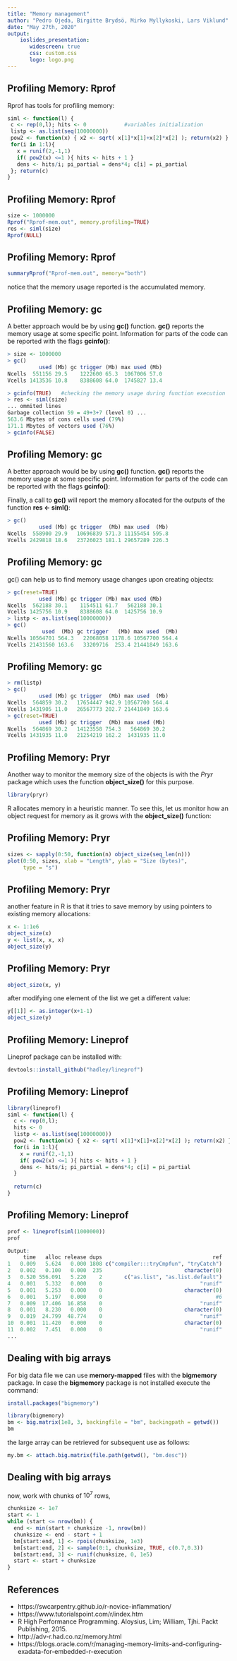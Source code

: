 ```yaml
---
title: "Memory management"
author: "Pedro Ojeda, Birgitte Brydsö, Mirko Myllykoski, Lars Viklund"
date: "May 27th, 2020"
output: 
    ioslides_presentation:
       widescreen: true
       css: custom.css
       logo: logo.png
---
```


## Profiling Memory: Rprof 

Rprof has tools for profiling memory:

```r
siml <- function(l) {
 c <- rep(0,l); hits <- 0            #variables initialization
 listp <- as.list(seq(10000000))
 pow2 <- function(x) { x2 <- sqrt( x[1]*x[1]+x[2]*x[2] ); return(x2) }
 for(i in 1:l){
   x = runif(2,-1,1)
   if( pow2(x) <=1 ){ hits <- hits + 1 }
   dens <- hits/i; pi_partial = dens*4; c[i] = pi_partial
 }; return(c)
}
```

## Profiling Memory: Rprof

```r
size <- 1000000
Rprof("Rprof-mem.out", memory.profiling=TRUE)
res <- siml(size)
Rprof(NULL)
```

## Profiling Memory: Rprof

```r
summaryRprof("Rprof-mem.out", memory="both")
```

notice that the memory usage reported is the accumulated memory. 

## Profiling Memory: gc

A better approach would be by using **gc()** function. **gc()** reports the memory usage at some specific point. Information for parts of the code can be reported with the flags **gcinfo()**: 

```r
> size <- 1000000
> gc()
          used (Mb) gc trigger (Mb) max used (Mb)
Ncells  551156 29.5    1222600 65.3  1067006 57.0
Vcells 1413536 10.8    8388608 64.0  1745827 13.4

> gcinfo(TRUE)   #checking the memory usage during function execution
> res <- siml(size)
... ommited lines
Garbage collection 59 = 49+3+7 (level 0) ... 
563.6 Mbytes of cons cells used (79%)
171.1 Mbytes of vectors used (76%)
> gcinfo(FALSE)
```
## Profiling Memory: gc

A better approach would be by using **gc()** function. **gc()** reports the memory usage at some specific point. Information for parts of the code can be reported with the flags **gcinfo()**: 

Finally, a call to **gc()** will report the memory allocated for the outputs of the function **res <- siml()**:

```r
> gc()
          used (Mb) gc trigger  (Mb) max used  (Mb)
Ncells  558900 29.9   10696839 571.3 11155454 595.8
Vcells 2429818 18.6   23726023 181.1 29657289 226.3
```

## Profiling Memory: gc

gc() can help us to find memory usage changes upon creating objects:

```r
> gc(reset=TRUE)
          used (Mb) gc trigger (Mb) max used (Mb)
Ncells  562188 30.1    1154511 61.7   562188 30.1
Vcells 1425756 10.9    8388608 64.0  1425756 10.9
> listp <- as.list(seq(10000000))
> gc()
           used  (Mb) gc trigger   (Mb) max used  (Mb)
Ncells 10564701 564.3   22068058 1178.6 10567700 564.4
Vcells 21431560 163.6   33209716  253.4 21441849 163.6
```

## Profiling Memory: gc

```r
> rm(listp)
> gc()
          used (Mb) gc trigger  (Mb) max used  (Mb)
Ncells  564859 30.2   17654447 942.9 10567700 564.4
Vcells 1431905 11.0   26567773 202.7 21441849 163.6
> gc(reset=TRUE)
          used (Mb) gc trigger  (Mb) max used (Mb)
Ncells  564869 30.2   14123558 754.3   564869 30.2
Vcells 1431935 11.0   21254219 162.2  1431935 11.0   
```

## Profiling Memory: Pryr

Another way to monitor the memory size of the objects is with the *Pryr* package which uses the function **object_size()** for this purpose. 

```r
library(pryr)
```

R allocates memory in a heuristic manner. To see this, let us monitor how an object request for memory as it grows with the **object_size()** function:

## Profiling Memory: Pryr

```r
sizes <- sapply(0:50, function(n) object_size(seq_len(n)))
plot(0:50, sizes, xlab = "Length", ylab = "Size (bytes)", 
     type = "s")
```

## Profiling Memory: Pryr

another feature in R is that it tries to save memory by using pointers to existing memory allocations:

```r
x <- 1:1e6
object_size(x)
y <- list(x, x, x)
object_size(y)
```

## Profiling Memory: Pryr

```r
object_size(x, y)
```

after modifying one element of the list we get a different value:

```r
y[[1]] <- as.integer(x+1-1)
object_size(y)
```

## Profiling Memory: Lineprof

Lineprof package can be installed with:

```r
devtools::install_github("hadley/lineprof")
```

## Profiling Memory: Lineprof

```r
library(lineprof)
siml <- function(l) {
  c <- rep(0,l); 
  hits <- 0
  listp <- as.list(seq(10000000))
  pow2 <- function(x) { x2 <- sqrt( x[1]*x[1]+x[2]*x[2] ); return(x2) }
  for(i in 1:l){
    x = runif(2,-1,1)
    if( pow2(x) <=1 ){ hits <- hits + 1 }
    dens <- hits/i; pi_partial = dens*4; c[i] = pi_partial
  }
  
  return(c)
}
```

## Profiling Memory: Lineprof

```r
prof <- lineprof(siml(1000000))
prof

Output: 
     time   alloc release dups                                   ref
1   0.009   5.624   0.000 1808 c("compiler:::tryCmpfun", "tryCatch")
2   0.002   0.100   0.000  235                          character(0)
3   0.520 556.091   5.220    2       c("as.list", "as.list.default")
4   0.001   5.332   0.000    0                               "runif"
5   0.001   5.253   0.000    0                          character(0)
6   0.001   5.197   0.000    0                                    #6
7   0.009  17.406  16.858    0                               "runif"
8   0.001   8.230   0.000    0                          character(0)
9   0.019  24.799  48.774    0                               "runif"
10  0.001  11.420   0.000    0                          character(0)
11  0.002   7.451   0.000    0                               "runif"
...  
```

## Dealing with big arrays

For big data file we can use **memory-mapped** files with the **bigmemory** package. In case the **bigmemory** package is not installed execute the command:

```r
install.packages("bigmemory")
```

```r
library(bigmemory)
bm <- big.matrix(1e8, 3, backingfile = "bm", backingpath = getwd())
bm
```

the large array can be retrieved for subsequent use as follows:

```r
my.bm <- attach.big.matrix(file.path(getwd(), "bm.desc"))

```

## Dealing with big arrays

now, work with chunks of $10^7$ rows,

```r
chunksize <- 1e7
start <- 1
while (start <= nrow(bm)) {
  end <- min(start + chunksize -1, nrow(bm))
  chunksize <- end - start + 1
  bm[start:end, 1] <- rpois(chunksize, 1e3)
  bm[start:end, 2] <- sample(0:1, chunksize, TRUE, c(0.7,0.3))
  bm[start:end, 3] <- runif(chunksize, 0, 1e5)
  start <- start + chunksize
}
```


## References
* https://swcarpentry.github.io/r-novice-inflammation/
* https://www.tutorialspoint.com/r/index.htm
* R High Performance Programming. Aloysius, Lim; William, Tjhi. Packt Publishing, 2015.
* http://adv-r.had.co.nz/memory.html
* https://blogs.oracle.com/r/managing-memory-limits-and-configuring-exadata-for-embedded-r-execution
